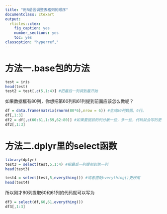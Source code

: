 ---
title: "用R语言调整表格列的顺序"
documentclass: ctexart
output:
  rticles::ctex:
    fig_caption: yes
    number_sections: yes
    toc: yes
classoption: "hyperref,"
---

# 方法一.base包的方法

```{r}
test = iris
head(test)
test2 = test[,c(5,1:4)] #把最后一列调到最开始
```

如果数据框有80列，你想把第60列和61列提到前面应该怎么做呢？

```{r}
df = data.frame(matrix(rnorm(80*6),nrow = 6)) #生成80列数据，6行。
df[,1:3]
df2 = df[,c(60:61,1:59,62:80)] #如果要提前的列分散一些，多一些，代码就会写的更复杂。
df2[,1:3]
```
# 方法二.dplyr里的select函数

```{r}
library(dplyr)
test3 = select(test,5,1:4) #把最后一列提前到第一列
head(test3)

test4 = select(test,5,everything()) #或者搭配everything()更好用
head(test4)
```
所以刚才80列提取60和61列的代码就可以写为
```{r}
df3 = select(df,60,61,everything())
df3[,1:3]
```
